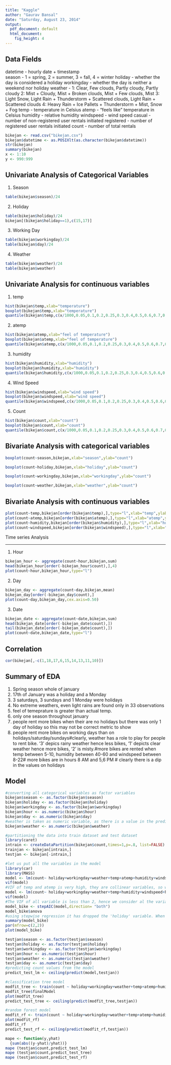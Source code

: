 ```yaml
---
title: "Kaggle"
author: "Gaurav Bansal"
date: "Saturday, August 23, 2014"
output:
  pdf_document: default
  html_document:
    fig_height: 4
---
```


Data Fields
-----

datetime - hourly date + timestamp  
season -  1 = spring, 2 = summer, 3 = fall, 4 = winter 
holiday - whether the day is considered a holiday
workingday - whether the day is neither a weekend nor holiday
weather - 1: Clear, Few clouds, Partly cloudy, Partly cloudy 
2: Mist + Cloudy, Mist + Broken clouds, Mist + Few clouds, Mist 
3: Light Snow, Light Rain + Thunderstorm + Scattered clouds, Light Rain + Scattered clouds 
4: Heavy Rain + Ice Pallets + Thunderstorm + Mist, Snow + Fog 
temp - temperature in Celsius
atemp - "feels like" temperature in Celsius
humidity - relative humidity
windspeed - wind speed
casual - number of non-registered user rentals initiated
registered - number of registered user rentals initiated
count - number of total rentals

```r
bikejan <- read.csv("bikejan.csv")
bikejan$datetime <- as.POSIXlt(as.character(bikejan$datetime))
str(bikejan)
summary(bikejan)
x <- 1:10
y <- 990:999
```

Univariate Analysis of Categorical Variables
-----

1. Season
```r
table(bikejan$season)/24
```


2. Holiday
```r
table(bikejan$holiday)/24
bikejan[(bikejan$holiday==1),c(15,17)]
```

3. Working Day
```r
table(bikejan$workingday)/24
table(bikejan$day)/24
```

4. Weather
```r
table(bikejan$weather)/24
table(bikejan$weather)
```

Univariate Analysis for continuous variables
-----

1. temp
```r
hist(bikejan$temp,xlab="temperature")
boxplot(bikejan$temp,xlab="temperature")
quantile(bikejan$temp,c(x/1000,0.05,0.1,0.2,0.25,0.3,0.4,0.5,0.6,0.7,0.75,0.8,0.9,0.95,0.96,0.97,0.98,0.99,y/1000))
```

2. atemp
```r
hist(bikejan$atemp,xlab="feel of temperature")
boxplot(bikejan$atemp,xlab="feel of temperature")
quantile(bikejan$atemp,c(x/1000,0.05,0.1,0.2,0.25,0.3,0.4,0.5,0.6,0.7,0.75,0.8,0.9,0.95,0.96,0.97,0.98,0.99,y/1000))
```


3. humidity
```r
hist(bikejan$humidity,xlab="humidity")
boxplot(bikejan$humidity,xlab="humidity")
quantile(bikejan$humidity,c(x/1000,0.05,0.1,0.2,0.25,0.3,0.4,0.5,0.6,0.7,0.75,0.8,0.9,0.95,0.96,0.97,0.98,0.99,y/1000))
```


4. Wind Speed
```r
hist(bikejan$windspeed,xlab="wind speed")
boxplot(bikejan$windspeed,xlab="wind speed")
quantile(bikejan$windspeed,c(x/1000,0.05,0.1,0.2,0.25,0.3,0.4,0.5,0.6,0.7,0.75,0.8,0.9,0.95,0.96,0.97,0.98,0.99,y/1000))
```

5. Count
```r
hist(bikejan$count,xlab="count")
boxplot(bikejan$count,xlab="count")
quantile(bikejan$count,c(x/1000,0.05,0.1,0.2,0.25,0.3,0.4,0.5,0.6,0.7,0.75,0.8,0.9,0.95,0.96,0.97,0.98,0.99,y/1000))
```


Bivariate Analysis with categorical variables
----

```r
boxplot(count~season,bikejan,xlab="season",ylab="count")
```

```r
boxplot(count~holiday,bikejan,xlab="holiday",ylab="count")
```

```r
boxplot(count~workingday,bikejan,xlab="workingday",ylab="count")
```



```r
boxplot(count~weather,bikejan,xlab="weather",ylab="count")
```


Bivariate Analysis with continuous variables
----

```r
plot(count~temp,bikejan[order(bikejan$temp),],type="l",xlab="temp",ylab="count")
plot(count~atemp,bikejan[order(bikejan$atemp),],type="l",xlab="atemp",ylab="count")
plot(count~humidity,bikejan[order(bikejan$humidity),],type="l",xlab="humidity",ylab="count")
plot(count~windspeed,bikejan[order(bikejan$windspeed),],type="l",xlab="humidity",ylab="count")
```


Time series Analysis

----

1. Hour
```r
bikejan_hour <- aggregate(count~hour,bikejan,sum)
head(bikejan_hour[order(-bikejan_hour$count),],4)
plot(count~hour,bikejan_hour,type="l")
```


2. Day
```r
bikejan_day <- aggregate(count~day,bikejan,mean)
bikejan_day[order(-bikejan_day$count),]
plot(count~day,bikejan_day,cex.axis=0.50)
```

3. Date
```r
bikejan_date <- aggregate(count~date,bikejan,sum)
head(bikejan_date[order(-bikejan_date$count),])
tail(bikejan_date[order(-bikejan_date$count),])
plot(count~date,bikejan_date,type="l")
```


Correlation
---

```r
cor(bikejan[,-c(1,18,17,6,15,14,13,11,10)])
```


Summary of EDA
---

1. Spring season whole of january
2. 17th of January was a holiday and a Monday
3. 3 saturdays, 3 sundays and 1 Monday were holidays
4. No extreme weathers, even light rains are found only in 33 observations
5. feel of temeprature is greater than actual temp.
6. only one season throughout january
7. people rent more bikes when their are no holidays but there was only 1 day of holiday so this may not be correct metric to show
8. people rent more bikes on working days than on holidays/saturday/sundays#clearly, weather has a role to play for people to rent bike. '3' depics rainy weather hence less bikes, '1' depicts clear weather hence more bikes, '2' is misty.#more bikes are rented when temp between 5-10, humidity between 40-60 and windspeed between 8-22# more bikes are in hours 8 AM and 5,6 PM # clearly there is a dip in the values on holidays


Model
---

```r
#converting all categorical variables as factor variables
bikejan$season <- as.factor(bikejan$season)
bikejan$holiday <- as.factor(bikejan$holiday)
bikejan$workingday <- as.factor(bikejan$workingday)
bikejan$hour <- as.numeric(bikejan$hour)
bikejan$day <- as.numeric(bikejan$day)
#weather is taken as numeric variable, as there is a value in the prediction data set with weather=4, to predict that value we keep the weather as continuos variable
bikejan$weather <- as.numeric(bikejan$weather)
```

```r
#partitioning the data into train dataset and test dataset
library(caret)
intrain <- createDataPartition(bikejan$count,times=1,p=.8, list=FALSE)
trainjan <- bikejan[intrain,]
testjan <- bikejan[-intrain,]
```




```r
#let us put all the variables in the model  
library(car)
library(MASS)
model <- lm(count~ holiday+workingday+weather+temp+atemp+humidity+windspeed+hour+day, trainjan)
vif(model)
#VIF of temp and atemp is very high, they are collinear variables, so we drop atemp, as it has high value of VIF
model <- lm(count~ holiday+workingday+weather+temp+humidity+windspeed+hour+day, trainjan)
vif(model)
#The VIF of all variable is less than 2, hence we consider al the variables for the model, let us ty to have the best fit using stepwise regression model
model_bike <- stepAIC(model,direction= "both")
model_bike$anova
#using stepwise regression it has dropped the 'holiday' variable. When cheked with the initial model, holiday wasn't significant
summary(model_bike)
par(mfrow=c(2,2))
plot(model_bike)
```

```r
testjan$season <- as.factor(testjan$season)
testjan$holiday <- as.factor(testjan$holiday)
testjan$workingday <- as.factor(testjan$workingday)
testjan$hour <- as.numeric(testjan$hour)
testjan$weather <- as.numeric(testjan$weather)
testjan$day <- as.numeric(testjan$day)
#predicting count values from the model
predict_test_lm <- ceiling(predict(model,testjan))
```

```r
#classification tree model
modfit_tree <- train(count ~ holiday+workingday+weather+temp+atemp+humidity+windspeed+hour+day, data= trainjan, method= "rpart")
modfit_tree$finalModel
plot(modfit_tree)
predict_test_tree <- ceiling(predict(modfit_tree,testjan))
```

```r
#random forest model
modfit_rf <- train(count ~ holiday+workingday+weather+temp+atemp+humidity+windspeed+hour+day, data= testjan, method= "rf", prox= TRUE)
plot(modfit_rf)
modfit_rf
predict_test_rf <- ceiling(predict(modfit_rf,testjan))
```

```r
mape <- function(y,yhat)
  {sum(abs((y-yhat)/yhat))}
mape (testjan$count,predict_test_lm)
mape (testjan$count,predict_test_tree)
mape (testjan$count,predict_test_rf)
```